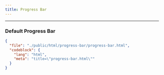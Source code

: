 ```yaml
---
title: Progress Bar
---
```


---


### Default Progress Bar

<CodePreviewer src="/html/progress-bar/progress-bar.html" />

```json doc-gen:file
{
  "file": "./public/html/progress-bar/progress-bar.html",
  "codeblock": {
    "lang": "html",
    "meta": "title=\"progress-bar.html\""
  }
}
```

